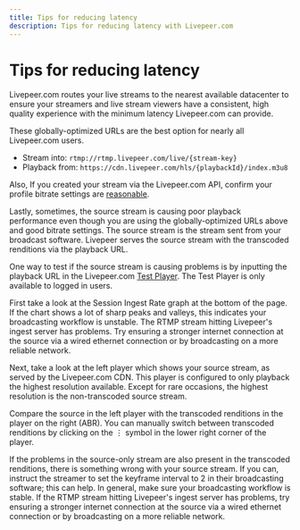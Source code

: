 ```yaml
---
title: Tips for reducing latency
description: Tips for reducing latency with Livepeer.com
---
```


# Tips for reducing latency

Livepeer.com routes your live streams to the nearest available datacenter to ensure your streamers and live stream viewers have a consistent, high quality experience with the minimum latency Livepeer.com can provide. 

These globally-optimized URLs are the best option for nearly all Livepeer.com users.
- Stream into: `rtmp://rtmp.livepeer.com/live/{stream-key}`
- Playback from: `https://cdn.livepeer.com/hls/{playbackId}/index.m3u8`

Also, If you created your stream via the Livepeer.com API, confirm your profile bitrate settings are [reasonable](https://developer.apple.com/documentation/http_live_streaming/hls_authoring_specification_for_apple_devices). 

Lastly, sometimes, the source stream is causing poor playback performance even though you are using the globally-optimized URLs above and good bitrate settings. The source stream is the stream sent from your broadcast software. Livepeer serves the source stream with the transcoded renditions via the playback URL.

One way to test if the source stream is causing problems is by inputting the playback URL in the Livepeer.com [Test Player](/app/test-player). The Test Player is only available to logged in users.

First take a look at the Session Ingest Rate graph at the bottom of the page. If the chart shows a lot of sharp peaks and valleys, this indicates your broadcasting workflow is unstable. The RTMP stream hitting Livepeer's ingest server has problems. Try ensuring a stronger internet connection at the source via a wired ethernet connection or by broadcasting on a more reliable network.

Next, take a look at the left player which shows your source stream, as served by the Livepeer.com CDN. This player is configured to only playback the highest resolution available. Except for rare occasions, the highest resolution is the non-transcoded source stream.

Compare the source in the left player with the transcoded renditions in the player on the right (ABR). You can manually switch between transcoded renditions by clicking on the ⋮ symbol in the lower right corner of the player. 

If the problems in the source-only stream are also present in the transcoded renditions, there is something wrong with your source stream. If you can, instruct the streamer to set the keyframe interval to 2 in their broadcasting software; this can help. In general, make sure your broadcasting workflow is stable. If the RTMP stream hitting Livepeer's ingest server has problems, try ensuring a stronger internet connection at the source via a wired ethernet connection or by broadcasting on a more reliable network.
